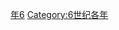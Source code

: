 {{Catnav|頁面分類|历史|歷史時代|年|6世纪各年}}
{{Commons category|516}}

[[Category:510年代|年6]]
[[Category:6世纪各年|Category:6世纪各年]]